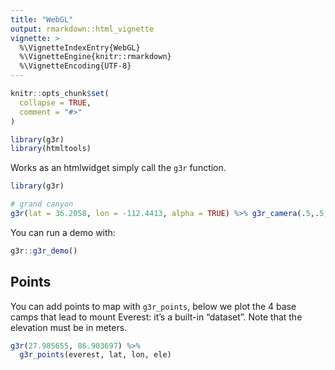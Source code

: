 ```yaml
---
title: "WebGL"
output: rmarkdown::html_vignette
vignette: >
  %\VignetteIndexEntry{WebGL}
  %\VignetteEngine{knitr::rmarkdown}
  %\VignetteEncoding{UTF-8}
---
```


```r
knitr::opts_chunk$set(
  collapse = TRUE,
  comment = "#>"
)

library(g3r)
library(htmltools)
```

Works as an htmlwidget simply call the `g3r` function.

```r
library(g3r)

# grand canyon
g3r(lat = 36.2058, lon = -112.4413, alpha = TRUE) %>% g3r_camera(.5,.5,1)
```

You can run a demo with:

```r
g3r::g3r_demo()
```

## Points

You can add points to map with `g3r_points`, below we plot the 4 base camps that lead to mount Everest: it's a built-in "dataset". Note that the elevation must be in meters.

```r
g3r(27.985655, 86.903697) %>% 
  g3r_points(everest, lat, lon, ele)
```
